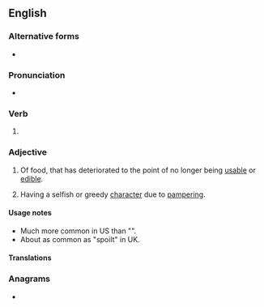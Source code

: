 ==English==

===Alternative forms===
* {{l|en|spoilt}}

===Pronunciation===
* {{rhymes|ɔɪld|lang=en}}

===Verb===
{{head|en|verb form}}

# {{en-past of|spoil}}

===Adjective===
{{en-adj}}

# Of food, that has deteriorated to the point of no longer being [[usable]] or [[edible]].
# {{lb|en|of a person, usually a child}} Having a selfish or greedy [[character]] due to [[pamper]]ing.

====Usage notes====
* Much more common in US than "{{m|en|spoilt}}".
* About as common as "spoilt" in UK.

====Translations====
{{trans-see|spoilt}}

===Anagrams===
* {{anagrams|en|despoil|diploes|diploës|dipoles|elopids|peloids}}